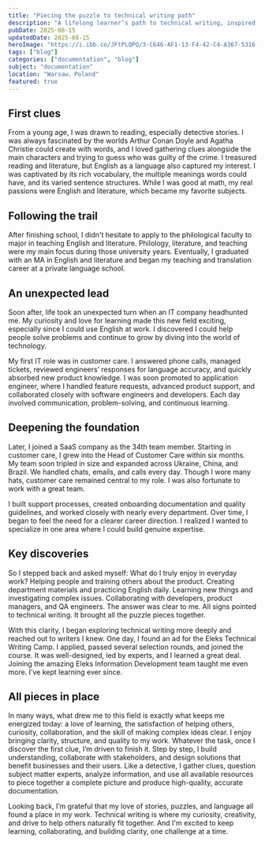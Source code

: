 ```yaml
---
title: "Piecing the puzzle to technical writing path"
description: "A lifelong learner’s path to technical writing, inspired by a passion for English and literature"
pubDate: 2025-08-15
updatedDate: 2025-08-15
heroImage: "https://i.ibb.co/JFtPLQPQ/3-C646-AF1-13-F4-42-C4-A367-5316-FA1135-CC-1-201-a.jpg"
tags: ["blog"]
categories: ["documentation", "blog"]
subject: "documentation"
location: "Warsaw，Poland"
featured: true
---
```


## First clues

From a young age, I was drawn to reading, especially detective stories.
I was always fascinated by the worlds Arthur Conan Doyle and Agatha Christie could create with words, and I loved gathering clues alongside the main characters and trying to guess who was guilty of the crime.
I treasured reading and literature, but English as a language also captured my interest.
I was captivated by its rich vocabulary, the multiple meanings words could have, and its varied sentence structures.
While I was good at math, my real passions were English and literature, which became my favorite subjects.

## Following the trail

After finishing school, I didn't hesitate to apply to the philological faculty to major in teaching English and literature.
Philology, literature, and teaching were my main focus during those university years.
Eventually, I graduated with an MA in English and literature and began my teaching and translation career at a private language school.

## An unexpected lead

Soon after, life took an unexpected turn when an IT company headhunted me.
My curiosity and love for learning made this new field exciting, especially since I could use English at work.
I discovered I could help people solve problems and continue to grow by diving into the world of technology.

My first IT role was in customer care. I answered phone calls, managed tickets, reviewed engineers’ responses for language accuracy, and quickly absorbed new product knowledge.
I was soon promoted to application engineer, where I handled feature requests, advanced product support, and collaborated closely with software engineers and developers.
Each day involved communication, problem-solving, and continuous learning.

## Deepening the foundation

Later, I joined a SaaS company as the 34th team member. Starting in customer care, I grew into the Head of Customer Care within six months.
My team soon tripled in size and expanded across Ukraine, China, and Brazil. We handled chats, emails, and calls every day. Though I wore many hats, customer care remained central to my role. I was also fortunate to work with a great team.

I built support processes, created onboarding documentation and quality guidelines, and worked closely with nearly every department. 
Over time, I began to feel the need for a clearer career direction.
I realized I wanted to specialize in one area where I could build genuine expertise.

## Key discoveries

So I stepped back and asked myself: What do I truly enjoy in everyday work? 
Helping people and training others about the product.
Creating department materials and practicing English daily. Learning new things and investigating complex issues. Collaborating with developers, product managers, and QA engineers. The answer was clear to me.
All signs pointed to technical writing. It brought all the puzzle pieces together.

With this clarity, I began exploring technical writing more deeply and reached out to writers I knew. One day, I found an ad for the Eleks Technical Writing Camp. I applied, passed several selection rounds, and joined the course.
It was well-designed, led by experts, and I learned a great deal.
Joining the amazing Eleks Information Development team taught me even more. I’ve kept learning ever since.

## All pieces in place

In many ways, what drew me to this field is exactly what keeps me energized today: a love of learning, the satisfaction of helping others, curiosity, collaboration, and the skill of making complex ideas clear.
I enjoy bringing clarity, structure, and quality to my work. Whatever the task, once I discover the first clue, I’m driven to finish it. Step by step, I build understanding, collaborate with stakeholders, and design solutions that benefit businesses and their users.
Like a detective, I gather clues, question subject matter experts, analyze information, and use all available resources to piece together a complete picture and produce high-quality, accurate documentation.

Looking back, I’m grateful that my love of stories, puzzles, and language all found a place in my work.
Technical writing is where my curiosity, creativity, and drive to help others naturally fit together.
And I'm excited to keep learning, collaborating, and building clarity, one challenge at a time.
